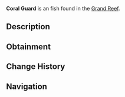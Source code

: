 {{FishInfobox
|image          = Coral Guard.png
|rarity         = Uncommon
|sea            = First Sea
|location       = [[Grand Reef]]
|sublocation    = 
|sources        = Fishing Rod
|radar_location = 
|xp             = 180
|weather        = 
|time           = 
|season         = 
|bait           = Shrimp
|base_weight    = 9
|base_value     = 250
|weight_range   = 5
|base_chance    = 20
|base_resil     = 70
}}
'''Coral Guard''' is an {{Rarity|Uncommon}} fish found in the [[Grand Reef]].

== Description ==
{{Description|A territorial reef fish with sharp spines along its body. Named for their protective behavior, they chase away anything that threatens their chosen coral home.|Bestiary Entry}}

== Obtainment ==
{{Description|Found guarding specific coral territories.|Bestiary Hint}}
{{Fish Availability|
Grand Reef
|top_rods      = 
Krampus's Rod\155443.83\164684.42;
Magma Rod\150211.1\159140.62;
Plastic Rod\137192.73\145348.36;
Leviathan's Fang Rod\122774.97\112937.87;
Ethereal Prism Rod\115312.86\92494.21;
Fast Rod\114064.42\166359.8;
Fischer's Rod\101302.11\147746.31;
Adventurer's Rod\100622.23\146754.72;
Flimsy Rod\83590.01\121288.49;
No-Life Rod\112692.24\95727.93;
Seraphic Rod\112623.03\92730.54;
Trident Rod\110171.84\107110.13;
Free Spirit Rod\107891.33\104892.99;
Rod Of The Forgotten Fang\105706.79\90488.19;
Challenger's Rod\103279.07\90294.92;
Rod Of The Depths\95682.89\86056.82;
Zeus Rod\95007.23\84041.72;
Verdant Shear Rod\93843.42\83754.18;
Rod Of The Exalted One\92973.33\87199.33;
Blazebringer Rod\90141.79\80293.48;
Depthseeker Rod\86221.63\77747.51;
Avalanche Rod\77943.72\70660.48;
Volcanic Rod\76102.56\67843.55;
Training Rod\64615.38\98070.86;
Steady Rod\32545.63\26191.63
|recommended   = Ethereal Prism Rod
}}

== Change History ==
{{Change History|{{subst:Current Version}}}}

== Navigation ==
{{Fish Navbox|Grand Reef}}